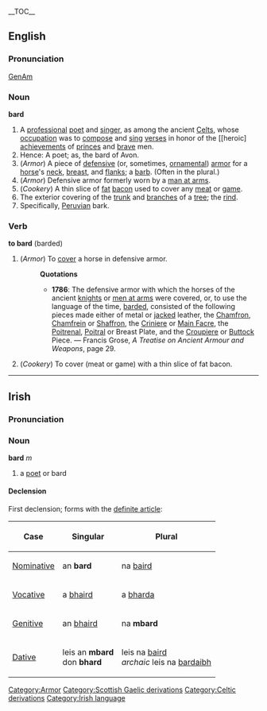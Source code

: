 {{wikipedia}}
__TOC__
==English==
===Pronunciation===
[[w:General American|GenAm]] {{IPA|[b&#593;&#633;d]}}
===Noun===
'''bard'''
# A [[professional]] [[poet]] and [[singer]], as among the ancient [[Celt]]s, whose [[occupation]] was to [[compose]] and [[sing]] [[verse]]s in honor of the [[heroic] [[achievement]]s of [[prince]]s and [[brave]] men.
# Hence: A poet; as, the bard of Avon.
#(''Armor'') [[Category:Armor]] A piece of [[defensive]] (or, sometimes, [[ornamental]]) [[armor]] for a [[horse]]'s [[neck]], [[breast]], and [[flanks]]; a [[barb]]. (Often in the plural.)
#(''Armor'') Defensive armor formerly worn by a [[man at arm]]s.
#(''Cookery'') A thin slice of [[fat]] [[bacon]] used to cover any [[meat]] or [[game]].
#The exterior covering of the [[trunk]] and [[branch]]es of a [[tree]]; the [[rind]].
#Specifically, [[Peruvian]] bark.
===Verb===
'''to bard''' (barded)
#(''Armor'') To [[cover]] a horse in defensive armor.
#:'''Quotations'''
#:*'''1786''': The defensive armor with which the horses of the ancient [[knight]]s or [[men at arm]]s were covered, or, to use the language of the time, [[barded]], consisted of the following pieces made either of metal or [[jacked]] leather, the [[Chamfron]], [[Chamfrein]] or [[Shaffron]], the [[Criniere]] or [[Main Facre]], the [[Poitrenal]], [[Poitral]] or Breast Plate, and the [[Croupiere]] or [[Buttock]] Piece.  &mdash; Francis Grose, ''A Treatise on Ancient Armour and Weapons'', page 29.
#(''Cookery'') To cover (meat or game) with a thin slice of fat bacon.
[[Category:Scottish Gaelic derivations]][[Category:Celtic derivations]]

----

==Irish==
===Pronunciation===
{{IPA|[b&#593;&#720;rd]}}
===Noun===
'''bard''' ''m''
#a [[poet]] or bard

====Declension====
First declension; forms with the [[definite article]]:
{|border="1" cellpadding="2"
!Case
!Singular
!Plural
|-
| [[Nominative]]
| an '''bard'''
| na [[baird]]
|-
| [[Vocative]]
| a [[baird|bhaird]]
| a [[barda|bharda]]
|-
| [[Genitive]]
| an [[baird|bhaird]]
| na '''mbard'''
|-
| [[Dative]]
| leis an '''mbard'''<br>don '''bhard'''
| leis na [[baird]]<br>''archaic'' leis na [[bardaibh]]
|}

[[Category:Irish language]]